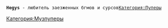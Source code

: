  {{Инфобокс для пуперов
|title2=Hegys
|другие_ники=
|image3=[[Файл:Marat.jpg|thumb]]Hegys
|caption3=
|сферы_творчества=RYTP, RYTPMV
|год_начала=14 мая 2016
|image4=
|caption4=
|имя_фамилия=Марат
|дата_рождения=
|место_проживания=Татарстан
|ссылки=
[https://www.youtube.com/channel/UCesJXBOsEuaLTUPxo1j939Q Канал]
[https://vk.com/id373253389 ВК]

}}'''Hegys''' - любитель заезженных бгмов и сурсов[[Категория:Пуперы]]
[[Категория:Музпуперы]]